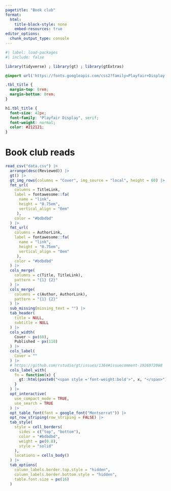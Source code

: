 ```yaml
---
pagetitle: "Book club"
format: 
  html:
    title-block-style: none
    embed-resources: true
editor_options: 
  chunk_output_type: console
---
```


```r
#| label: load-packages
#| include: false

library(tidyverse) ; library(gt) ; library(gtExtras)
```

```css
@import url('https://fonts.googleapis.com/css2?family=Playfair+Display:ital,wght@0,400..900;1,400..900&display=swap');

.tbl_title {
  margin-top: 0rem;
  margin-bottom: 0rem;
}

h1.tbl_title {
  font-size: 42px;
  font-family: "Playfair Display", serif;
  font-weight: normal;
  color: #212121;
}
```

# Book club reads{.tbl_title}

```r
read_csv("data.csv") |>
  arrange(desc(Reviewed)) |> 
  gt() |> 
  gt_img_rows(columns = "Cover", img_source = "local", height = 60) |> 
  fmt_url(
    columns = TitleLink,
    label = fontawesome::fa(
      name = "link",
      height = "0.75em",
      vertical_align = "0em"
     ),
    color = "#bdbdbd"
  ) |>
  fmt_url(
    columns = AuthorLink,
    label = fontawesome::fa(
      name = "link",
      height = "0.75em",
      vertical_align = "0em"
     ),
    color = "#bdbdbd"
  ) |>
  cols_merge(
    columns = c(Title, TitleLink),
    pattern = "{1} {2}"
  ) |> 
  cols_merge(
    columns = c(Author, AuthorLink),
    pattern = "{1} {2}"
  ) |> 
  sub_missing(missing_text = "") |> 
  tab_header(
    title = NULL,
    subtitle = NULL
  ) |>
  cols_width(
    Cover ~ px(60),
    Published ~ px(110)
  ) |> 
  cols_label(
    Cover = ""
  ) |> 
  # https://github.com/rstudio/gt/issues/1364#issuecomment-1926972068
  cols_label_with(
    fn = function(x) {
      gt::html(paste0("<span style ='font-weight:bold'>", x, "</span>"))
    }
  ) |> 
  opt_interactive(
    use_compact_mode = TRUE,
    use_search = TRUE
  ) |> 
  opt_table_font(font = google_font("Montserrat")) |>
  opt_row_striping(row_striping = FALSE) |> 
  tab_style(
    style = cell_borders(
      sides = c("top", "bottom"),
      color = "#bdbdbd",
      weight = px(0.8),
      style = "solid"
    ),
    locations = cells_body()
  ) |> 
  tab_options(
    column_labels.border.top.style = "hidden",
    column_labels.border.bottom.style = "hidden",
    table.font.size = px(16)
  )
```
